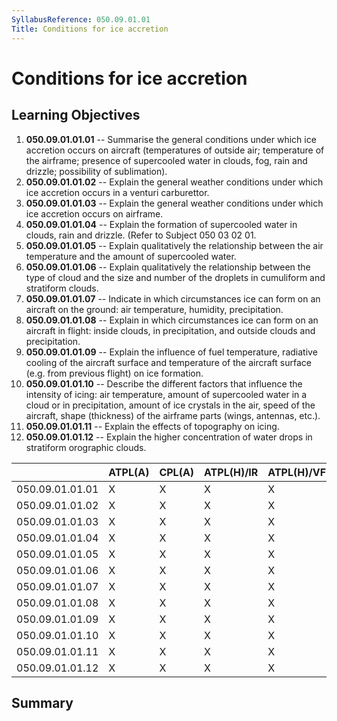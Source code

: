 ```yaml
---
SyllabusReference: 050.09.01.01
Title: Conditions for ice accretion
---
```


# Conditions for ice accretion

## Learning Objectives

1.  **050.09.01.01.01** -- Summarise the general conditions under which ice
    accretion occurs on aircraft (temperatures of outside air; temperature of the
    airframe; presence of supercooled water in clouds, fog, rain and drizzle;
    possibility of sublimation).
2.  **050.09.01.01.02** -- Explain the general weather conditions under which ice
    accretion occurs in a venturi carburettor.
3.  **050.09.01.01.03** -- Explain the general weather conditions under which ice
    accretion occurs on airframe.
4.  **050.09.01.01.04** -- Explain the formation of supercooled water in clouds,
    rain and drizzle. (Refer to Subject 050 03 02 01.
5.  **050.09.01.01.05** -- Explain qualitatively the relationship between the air
    temperature and the amount of supercooled water.
6.  **050.09.01.01.06** -- Explain qualitatively the relationship between the
    type of cloud and the size and number of the droplets in cumuliform and
    stratiform clouds.
7.  **050.09.01.01.07** -- Indicate in which circumstances ice can form on an
    aircraft on the ground: air temperature, humidity, precipitation.
8.  **050.09.01.01.08** -- Explain in which circumstances ice can form on an
    aircraft in flight: inside clouds, in precipitation, and outside clouds and
    precipitation.
9.  **050.09.01.01.09** -- Explain the influence of fuel temperature, radiative
    cooling of the aircraft surface and temperature of the aircraft surface (e.g.
    from previous flight) on ice formation.
10. **050.09.01.01.10** -- Describe the different factors that influence the
    intensity of icing: air temperature, amount of supercooled water in a cloud
    or in precipitation, amount of ice crystals in the air, speed of the
    aircraft, shape (thickness) of the airframe parts (wings, antennas, etc.).
11. **050.09.01.01.11** -- Explain the effects of topography on icing.
12. **050.09.01.01.12** -- Explain the higher concentration of water drops in
    stratiform orographic clouds.

|                 | ATPL(A) | CPL(A) | ATPL(H)/IR | ATPL(H)/VFR | CPL(H) | IR  | CBIR(A) |
| --------------- | ------- | ------ | ---------- | ----------- | ------ | --- | ------- |
| 050.09.01.01.01 | X       | X      | X          | X           | X      | X   | X       |
| 050.09.01.01.02 | X       | X      | X          | X           | X      | X   | X       |
| 050.09.01.01.03 | X       | X      | X          | X           | X      | X   | X       |
| 050.09.01.01.04 | X       | X      | X          | X           | X      | X   | X       |
| 050.09.01.01.05 | X       | X      | X          | X           | X      | X   | X       |
| 050.09.01.01.06 | X       | X      | X          | X           | X      | X   | X       |
| 050.09.01.01.07 | X       | X      | X          | X           | X      | X   | X       |
| 050.09.01.01.08 | X       | X      | X          | X           | X      | X   | X       |
| 050.09.01.01.09 | X       | X      | X          | X           | X      | X   | X       |
| 050.09.01.01.10 | X       | X      | X          | X           | X      | X   | X       |
| 050.09.01.01.11 | X       | X      | X          | X           | X      | X   | X       |
| 050.09.01.01.12 | X       | X      | X          | X           | X      | X   | X       |

## Summary
